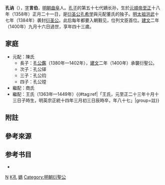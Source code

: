 '''孔讷'''（{{bd|1358年|3月1日|1400年|10月3日|catIdx=K}}），[[表字|字]]'''言伯'''，[[明朝|明朝]][[曲阜|曲阜]]人。[[孔子|孔子]]的第五十七代嫡长孙，生於[[元順帝|元順帝]][[至正|至正]]十八年（1358年）正月二十一日，是[[衍圣公|衍圣公]][[孔希学|孔希学]]與元配董氏的独子。[[明太祖|明太祖]][[洪武|洪武]]十七年（1384年）袭封[[衍圣公|衍圣公]]。此后每年都要入朝觐见，位列文臣首位。[[建文|建文]]二年（1400年）九月十六日過世，享年四十三歲{{r|jp|page1=9}}。

==家庭==
*元配：陳氏{{r|jp|page1=9-10}}
**長子：[[孔公鑑|孔公鑑]]（1380年—1402年），[[建文|建文]]二年（1400年）承襲衍聖公。
**次子：孔公铎
**三子：孔公钧
**四子：孔公镗
*繼配：商氏
*繼配：王氏（1363年—1449年）{{#tag:ref|「王氏，元至正二十三年十月十三日子時生，明英宗正統十四年三月初三日辰時卒，年八十七」|group=註}}

==附註==
{{Reflist|group=註}}

==參考來源==
{{Reflist|2
|refs=
<ref name=jp>{{cite web |title=《孔氏大宗支譜》 |url=https://www.familysearch.org/search/catalog/1089730 |website=[[FamilySearch|FamilySearch]] |access-date=2020-11-17 |archive-date=2021-01-10 |archive-url=https://web.archive.org/web/20210110113003/https://www.familysearch.org/search/catalog/1089730 |dead-url=no }}</ref>
}}

==参考书目==
*{{cite book|author=澹泊 |title= 《中国名人志》 |year=2001 |publisher=中国档案出版社  |location=北京市西城区 |isbn=7801661451 }}

{{start box}}
{{s-before|父[[孔希學|孔希學]]}}
{{s-title|[[衍聖公|衍聖公]]|1384年—1400年}}
{{s-after|長子[[孔公鑑|孔公鑑]]}}
{{end box}}

{{衍圣公}}

{{明朝人物小作品}}
[[Category:孔姓|N]]
[[Category:曲阜人|K孔]]
[[Category:孔子五十七代孙|嫡]]
[[Category:明朝衍聖公|Category:明朝衍聖公]]